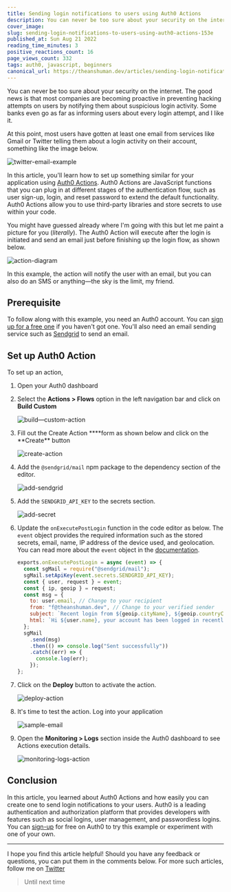 ```yaml
---
title: Sending login notifications to users using Auth0 Actions
description: You can never be too sure about your security on the internet. The good news is that most companies...
cover_image:
slug: sending-login-notifications-to-users-using-auth0-actions-153e
published_at: Sun Aug 21 2022
reading_time_minutes: 3
positive_reactions_count: 16
page_views_count: 332
tags: auth0, javascript, beginners
canonical_url: https://theanshuman.dev/articles/sending-login-notifications-to-users-using-auth0-actions-153e
---
```


You can never be too sure about your security on the internet. The good news is that most companies are becoming proactive in preventing hacking attempts on users by notifying them about suspicious login activity. Some banks even go as far as informing users about every login attempt, and I like it.

At this point, most users have gotten at least one email from services like Gmail or Twitter telling them about a login activity on their account, something like the image below.

![twitter-email-example](https://i.imgur.com/2bKLW8Y.png)

In this article, you'll learn how to set up something similar for your application using [Auth0 Actions](https://auth0.com/blog/introducing-auth0-actions/). Auth0 Actions are JavaScript functions that you can plug in at different stages of the authentication flow, such as user sign-up, login, and reset password to extend the default functionality. Auth0 Actions allow you to use third-party libraries and store secrets to use within your code.

You might have guessed already where I'm going with this but let me paint a picture for you (_literally_). The Auth0 Action will execute after the login is initiated and send an email just before finishing up the login flow, as shown below.

![action-diagram](https://i.imgur.com/zXto2D5.png)

In this example, the action will notify the user with an email, but you can also do an SMS or anything—the sky is the limit, my friend.

## Prerequisite

To follow along with this example, you need an Auth0 account. You can [sign up for a free one](https://a0.to/signup-for-auth0) if you haven't got one. You'll also need an email sending service such as [Sendgrid](https://sendgrid.com/) to send an email.

## Set up Auth0 Action

To set up an action,

1. Open your Auth0 dashboard
2. Select the **Actions > Flows** option in the left navigation bar and click on **Build Custom**

   ![build—custom-action](https://i.imgur.com/ySFrGBa.png)

3. Fill out the Create Action \***\*form as shown below and click on the **Create\*\* button

   ![create-action](https://i.imgur.com/iKoo2Dj.png)

4. Add the `@sendgrid/mail` npm package to the dependency section of the editor.

   ![add-sendgrid](https://i.imgur.com/cM723xf.png)

5. Add the `SENDGRID_API_KEY` to the secrets section.

   ![add-secret](https://i.imgur.com/OmRfAnf.png)

6. Update the `onExecutePostLogin` function in the code editor as below. The `event` object provides the required information such as the stored secrets, email, name, IP address of the device used, and geolocation. You can read more about the `event` object in the [documentation](https://auth0.com/docs/customize/actions/flows-and-triggers/login-flow/event-object).

   ```jsx
   exports.onExecutePostLogin = async (event) => {
     const sgMail = require("@sendgrid/mail");
     sgMail.setApiKey(event.secrets.SENDGRID_API_KEY);
     const { user, request } = event;
     const { ip, geoip } = request;
     const msg = {
       to: user.email, // Change to your recipient
       from: "f@theanshuman.dev", // Change to your verified sender
       subject: `Recent login from ${geoip.cityName}, ${geoip.countryCode}`,
       html: `Hi ${user.name}, your account has been logged in recently from <b>${geoip.cityName}</b>, <b>${geoip.countryCode}</b> from IP address <b>${ip}</b>.`,
     };
     sgMail
       .send(msg)
       .then(() => console.log("Sent successfully"))
       .catch((err) => {
         console.log(err);
       });
   };
   ```

7. Click on the **Deploy** button to activate the action.

   ![deploy-action](https://i.imgur.com/aHDQWX9.png)

8. It's time to test the action. Log into your application

   ![sample-email](https://i.imgur.com/NCaOFxi.png)

9. Open the **Monitoring > Logs** section inside the Auth0 dashboard to see Actions execution details.

   ![monitoring-logs-action](https://i.imgur.com/64yrqhB.png)

## Conclusion

In this article, you learned about Auth0 Actions and how easily you can create one to send login notifications to your users. Auth0 is a leading authentication and authorization platform that provides developers with features such as social logins, user management, and passwordless logins. You can [sign-up](https://a0.to/signup-for-auth0) for free on Auth0 to try this example or experiment with one of your own.

---

I hope you find this article helpful! Should you have any feedback or questions, you can put them in the comments below. For more such articles, follow me on [Twitter](https://twitter.com/sun_anshuman)

> Until next time
